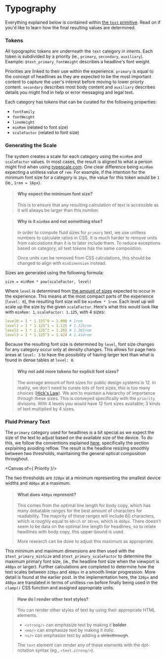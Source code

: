 
<Meta title="Foundations/Typography" />

# Typography

Everything explained below is contained within [the `text` primitive](/docs/primitives-text--docs). Read on if you'd like to learn how the final resulting values are determined.

### Tokens

All typographic tokens are underneath the `text` category in intents. Each token is subdivided by a priority (ie., `primary`, `secondary`, `auxiliary`). Example: `$text_primary_fontWeight` describes a headline's font weight.

Priorities are linked to their use within the experience. `primary` is equal to the concept of headlines as they are expected to be the most important content to capture the user's interest before moving to lower priorty content. `secondary` describes most body content and `auxiliary` describes details you might find in help or error messaging and legal text.

Each category has tokens that can be curated for the following properties:

- `fontFamily`
- `fontWeight`
- `lineHeight`
- `minRem` (related to font size)
- `scaleFactor` (related to font size)

### Generating the Scale

The system creates a scale for each category using the `minRem` and `scaleFactor` values. In most cases, the result is aligned to what a person might find when using [typescale.com](https://typescale.com/). One clear difference being `minRem` expecting a unitless value of `rem`. For example, if the intention for the minimum font size for a category is `16px`, the value for this token would be `1` (ie., `1rem = 16px`).

> #### Why expect the minimum font size?
>
> This is to ensure that any resulting calculation of text is accessible as it will always be larger than this number.

> #### Why is it `minRem` and not something else?
>
> In order to compute fluid sizes for `primary` text, we use unitless numbers to calculate ratios in CSS. It is much harder to remove units from calculations than it is to later include them. To reduce exceptions based on category, all text tokens has the same composition.
> 
> Once units can be removed from CSS calculations, this should be changed to align with `minDimension` instead.

Sizes are generated using the following formula:

```
size = minRem * pow(scaleFactor, level)
```

Where `level` is determined from [the amount of sizes](/docs/foundations-density--docs) expected to occur in the experience. This means at the most compact parts of the experience (`level: 0`), the resulting font size will be `minRem * 1rem`. Each level up will scale up the size by the given `scaleFactor`. Here's what this would look like with `minRem: 1`, `scaleFactor: 1.125`, with 4 sizes:

```yml
level0 = 1 * 1.125^0 = 1.000 # 1rem
level1 = 1 * 1.125^1 = 1.125 # 1.125rem
level2 = 1 * 1.125^2 = 1.265 # 1.265rem
level3 = 1 * 1.125^3 = 1.424 # 1.414rem
```

Because the resulting font size is determined by `level`, font size changes for any category occur only at density changes. This allows for page hero areas at `level: 3` to have the possibility of having larger text than what is found in dense tables at `level: 0`.

> #### Why not add more tokens for explicit font sizes?
>
> The average amount of font sizes for public design systems is 12. In reality, we don't need to curate lots of font sizes, this is too many choices ([Hick's Law](https://lawsofux.com/hicks-law/)). We aim to maintain a hierarchy of importance through these sizes. This is conveyed specifically with the `priority` divisions. With 4 levels you would have 12 font sizes available; 3 kinds of text multiplied by 4 sizes.

### Fluid Primary Text

The `primary` category used for headlines is a bit special as we expect the size of the text to adjust based on the available size of the device. To do this, we follow the conventions explained [here](https://css-tricks.com/linearly-scale-font-size-with-css-clamp-based-on-the-viewport/), specifically the section explaining avoiding reflow. The result is the headline resizing smoothly between two thresholds, maintaining the general optical composition throughout.

<Canvas of={ Priority }/>

The two thresholds are `320px` at a minimum representing the smallest device widths and `480px` at a maximum.

> #### What does `480px` represent?
>
> This comes from the optimal line length for body copy, which has many debatable ranges for the best amount of characters for readability. The majority of these ranges will include 60 characters, which is roughly equal to `60rch` or `30rem`, which is `480px`. There doesn't seem to be data on the optimal line length for headlines, so to relate headlines with body copy, this upper-bound is used.
>
> More research can be done to adjust this maximum as appropriate.

This minimum and maximum dimensions are then used with the `$text_primary_minSize` and `$text_primary_scaleFactor` to determine the maximum primary font size, (ie., the headline font size when the viewport is `480px` or larger). Further calculations are completed to determine how the text scales between `320px` and `480px` in a smooth linear progression. More detail is found at the earlier post. In the implementation here, the `320px` and `480px` are translated in terms of unitless `rem` before finally being used in the `clamp()` CSS function and assigned appropriate units.

> #### How do I render other text styles?
>
> You can render other styles of text by using their appropriate HTML elements.
> - `<strong/>` can emphasize text by making it <strong>bolder</strong>.
> - `<em/>` can emphasize text by making it <em>italic</em>.
> - `<s/>` can emphasize text by adding a <s>strikethrough</s>.
>
> The `text` element can render any of these elements with the dot-notation syntax (eg., `<text.strong/>`).